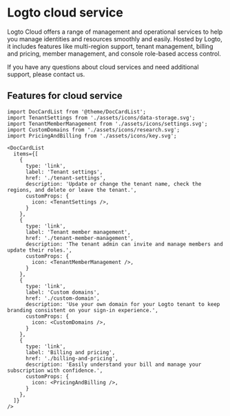 # Logto cloud service

Logto Cloud offers a range of management and operational services to help you manage identities and resources smoothly and easily. Hosted by Logto, it includes features like multi-region support, tenant management, billing and pricing, member management, and console role-based access control.

If you have any questions about cloud services and need additional support, please contact us.

## Features for cloud service

```mdx-code-block
import DocCardList from '@theme/DocCardList';
import TenantSettings from './assets/icons/data-storage.svg';
import TenantMemberManagement from './assets/icons/settings.svg';
import CustomDomains from './assets/icons/research.svg';
import PricingAndBilling from './assets/icons/key.svg';

<DocCardList
  items={[
    {
      type: 'link',
      label: 'Tenant settings',
      href: './tenant-settings',
      description: 'Update or change the tenant name, check the regions, and delete or leave the tenant.',
      customProps: {
        icon: <TenantSettings />,
      }
    },
    {
      type: 'link',
      label: 'Tenant member management',
      href: './tenant-member-management',
      description: 'The tenant admin can invite and manage members and update their roles.',
      customProps: {
        icon: <TenantMemberManagement />,
      }
    },
    {
      type: 'link',
      label: 'Custom domains',
      href: './custom-domain',
      description: 'Use your own domain for your Logto tenant to keep branding consistent on your sign-in experience.',
      customProps: {
        icon: <CustomDomains />,
      }
    },
    {
      type: 'link',
      label: 'Billing and pricing',
      href: './billing-and-pricing',
      description: 'Easily understand your bill and manage your subscription with confidence.',
      customProps: {
        icon: <PricingAndBilling />,
      }
    },
  ]}
/>
```
